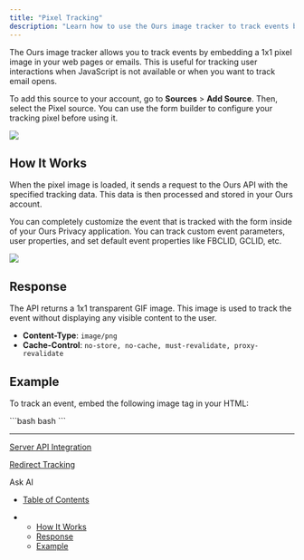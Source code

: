 ```yaml
---
title: "Pixel Tracking"
description: "Learn how to use the Ours image tracker to track events by embedding a 1x1 pixel image in your web pages or emails."
---
```


The Ours image tracker allows you to track events by embedding a 1x1 pixel image in your web pages or emails. This is useful for tracking user interactions when JavaScript is not available or when you want to track email opens.

To add this source to your account, go to **Sources** > **Add Source**. Then, select the Pixel source. You can use the form builder to configure your tracking pixel before using it.

![](/images/docs/6abde0fc7a7e104311be1d60522bf4ac51b0af6729945b3453c34a6f0a0fa070-Xnapper-2025-02-27-08.00.07.jpg)

## How It Works

When the pixel image is loaded, it sends a request to the Ours API with the specified tracking data. This data is then processed and stored in your Ours account.

You can completely customize the event that is tracked with the form inside of your Ours Privacy application. You can track custom event parameters, user properties, and set default event properties like FBCLID, GCLID, etc.

![](/images/docs/4d80cbe5207a7e4d63e3930237096dc86c63998a0588ccead4a5aff6cdc1cf9d-Xnapper-2025-02-27-08.03.47.jpg)

## Response

The API returns a 1x1 transparent GIF image. This image is used to track the event without displaying any visible content to the user.

* **Content-Type**: `image/png`
* **Cache-Control**: `no-store, no-cache, must-revalidate, proxy-revalidate`

## Example

To track an event, embed the following image tag in your HTML:

<CodeGroup>
  ```bash bash
  <img src="https://cdn.oursprivacy.com/pixel.png?token={{token}}&event=My+Event+Name&event.value=50
  " width="1" height="1" alt="tracking pixel" style="display:none;" />
  ```
</CodeGroup>

***

[Server API Integration](/docs/server-to-server-integration)

[Redirect Tracking](/docs/redirect-source)

Ask AI

* [Table of Contents](#)

* * [How It Works](#how-it-works)
  * [Response](#response)
  * [Example](#example)
